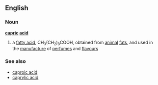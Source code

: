 ==English==
===Noun===
'''[[capric]] [[acid]]'''
#{{chemistry}} a [[fatty acid]], CH<sub>3</sub>(CH<sub>2</sub>)<sub>8</sub>COOH, obtained from [[animal]] [[fat]]s, and used in the [[manufacture]] of [[perfume]]s and [[flavour]]s
===See also===
*[[caproic acid]]
*[[caprylic acid]]